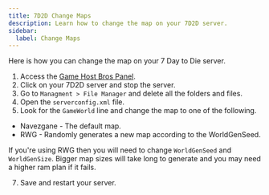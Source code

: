 ```yaml
---
title: 7D2D Change Maps
description: Learn how to change the map on your 7D2D server.
sidebar:
  label: Change Maps
---
```


Here is how you can change the map on your 7 Day to Die server.

1. Access the [Game Host Bros Panel](https://panel.gamehostbros.com/).
2. Click on your 7D2D server and stop the server.
3. Go to `Managment > File Manager` and delete all the folders and files.
4. Open the `serverconfig.xml` file.
6. Look for the `GameWorld` line and change the map to one of the following.

- Navezgane - The default map.
- RWG - Randomly generates a new map according to the WorldGenSeed.

If you're using RWG then you will need to change `WorldGenSeed` and `WorldGenSize`. Bigger map sizes will take long to generate and you may need a higher ram plan if it fails.

7. Save and restart your server.